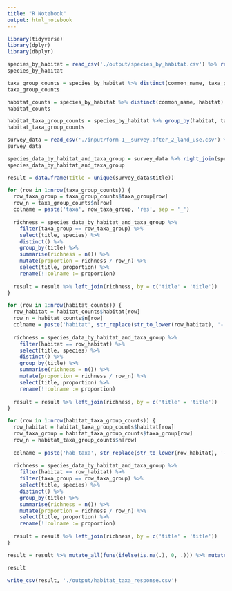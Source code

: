 ```yaml
---
title: "R Notebook"
output: html_notebook
---
```

```r
library(tidyverse)
library(dplyr)
library(dbplyr)
```

```r
species_by_habitat = read_csv('./output/species_by_habitat.csv') %>% rename(taxa_group = group)
species_by_habitat
```
```r
taxa_group_counts = species_by_habitat %>% distinct(common_name, taxa_group) %>% group_by(taxa_group) %>% summarise(n = n())
taxa_group_counts
```

```r
habitat_counts = species_by_habitat %>% distinct(common_name, habitat) %>% group_by(habitat) %>% summarise(n = n())
habitat_counts
```

```r
habitat_taxa_group_counts = species_by_habitat %>% group_by(habitat, taxa_group) %>% summarise(n = n())
habitat_taxa_group_counts
```

```r
survey_data = read_csv('./input/form-1__survey.after_2_land_use.csv') %>% select(title, Birds_Songbirds, Birds_Warblers, Birds_Finches, Birds_Tits, Birds_Crows, Birds_Pigeons, Birds_Aerial, Birds_Other, Insects_Butterflies, Insects_Bumblebees, Insects_Hoverflies, Insects_Other, Plants_Trees, Plants_Midstory, Plants_Ferns, Plants_Orchids, Plants_Fungi, Plants_Micro, Plants_Grasses, Plants_Other) %>% unite(concat, -c("title"), sep = ",", remove=T) %>% separate_rows(concat, convert = TRUE, sep = ",") %>% filter(!is.na(concat)) %>% rename(species=concat)
survey_data
```

```r
species_data_by_habitat_and_taxa_group = survey_data %>% right_join(species_by_habitat, by = c('species' = 'common_name')) %>% select(title, species, habitat, taxa_group)
species_data_by_habitat_and_taxa_group
```

```r
result = data.frame(title = unique(survey_data$title))

for (row in 1:nrow(taxa_group_counts)) {
  row_taxa_group = taxa_group_counts$taxa_group[row]
  row_n = taxa_group_counts$n[row]
  colname = paste('taxa', row_taxa_group, 'res', sep = '_')
  
  richness = species_data_by_habitat_and_taxa_group %>% 
    filter(taxa_group == row_taxa_group) %>% 
    select(title, species) %>% 
    distinct() %>%
    group_by(title) %>% 
    summarise(richness = n()) %>%
    mutate(proportion = richness / row_n) %>%
    select(title, proportion) %>%
    rename(!!colname := proportion)
  
  result = result %>% left_join(richness, by = c('title' = 'title'))
}

for (row in 1:nrow(habitat_counts)) {
  row_habitat = habitat_counts$habitat[row]
  row_n = habitat_counts$n[row]
  colname = paste('habitat', str_replace(str_to_lower(row_habitat), '-', '_'), 'res', sep = '_')
  
  richness = species_data_by_habitat_and_taxa_group %>% 
    filter(habitat == row_habitat) %>% 
    select(title, species) %>% 
    distinct() %>%
    group_by(title) %>% 
    summarise(richness = n()) %>%
    mutate(proportion = richness / row_n) %>%
    select(title, proportion) %>%
    rename(!!colname := proportion)
  
  result = result %>% left_join(richness, by = c('title' = 'title'))
}

for (row in 1:nrow(habitat_taxa_group_counts)) {
  row_habitat = habitat_taxa_group_counts$habitat[row]
  row_taxa_group = habitat_taxa_group_counts$taxa_group[row]
  row_n = habitat_taxa_group_counts$n[row]
  
  colname = paste('hab_taxa', str_replace(str_to_lower(row_habitat), '-', '_'), row_taxa_group, 'res', sep = '_')
  
  richness = species_data_by_habitat_and_taxa_group %>% 
    filter(habitat == row_habitat) %>% 
    filter(taxa_group == row_taxa_group) %>% 
    select(title, species) %>% 
    distinct() %>%
    group_by(title) %>% 
    summarise(richness = n()) %>%
    mutate(proportion = richness / row_n) %>%
    select(title, proportion) %>%
    rename(!!colname := proportion)
  
  result = result %>% left_join(richness, by = c('title' = 'title'))
}

result = result %>% mutate_all(funs(ifelse(is.na(.), 0, .))) %>% mutate_if(is.numeric, round, 3)

result
```
```r
write_csv(result, './output/habitat_taxa_response.csv')
```